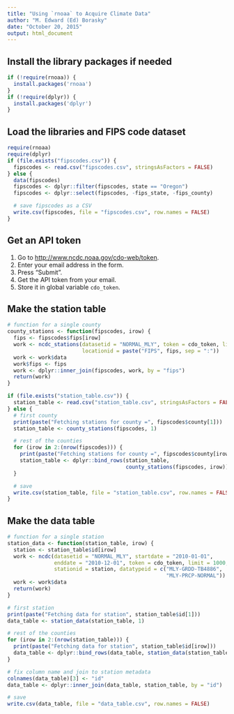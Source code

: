 ```yaml
---
title: "Using `rnoaa` to Acquire Climate Data"
author: "M. Edward (Ed) Borasky"
date: "October 20, 2015"
output: html_document
---
```


## Install the library packages if needed
```r
if (!require(rnoaa)) {
  install.packages('rnoaa')
}
if (!require(dplyr)) {
  install.packages('dplyr')
}
```

## Load the libraries and FIPS code dataset
```r
require(rnoaa)
require(dplyr)
if (file.exists("fipscodes.csv")) {
  fipscodes <- read.csv("fipscodes.csv", stringsAsFactors = FALSE)
} else {
  data(fipscodes)
  fipscodes <- dplyr::filter(fipscodes, state == "Oregon")
  fipscodes <- dplyr::select(fipscodes, -fips_state, -fips_county)

  # save fipscodes as a CSV
  write.csv(fipscodes, file = "fipscodes.csv", row.names = FALSE)
}
```

## Get an API token
1. Go to <http://www.ncdc.noaa.gov/cdo-web/token>.
1. Enter your email address in the form.
1. Press "Submit".
1. Get the API token from your email.
1. Store it in global variable `cdo_token`.

## Make the station table
```r

# function for a single county
county_stations <- function(fipscodes, irow) {
  fips <- fipscodes$fips[irow]
  work <- ncdc_stations(datasetid = "NORMAL_MLY", token = cdo_token, limit = 1000,
                        locationid = paste("FIPS", fips, sep = ":"))
  work <- work$data
  work$fips <- fips
  work <- dplyr::inner_join(fipscodes, work, by = "fips")
  return(work)
}

if (file.exists("station_table.csv")) {
  station_table <- read.csv("station_table.csv", stringsAsFactors = FALSE)
} else {
  # first county
  print(paste("Fetching stations for county =", fipscodes$county[1]))
  station_table <- county_stations(fipscodes, 1)

  # rest of the counties
  for (irow in 2:(nrow(fipscodes))) {
    print(paste("Fetching stations for county =", fipscodes$county[irow]))
    station_table <- dplyr::bind_rows(station_table, 
                                      county_stations(fipscodes, irow))
  }

  # save
  write.csv(station_table, file = "station_table.csv", row.names = FALSE)
}
```

## Make the data table
```r

# function for a single station
station_data <- function(station_table, irow) {
  station <- station_table$id[irow]
  work <- ncdc(datasetid = "NORMAL_MLY", startdate = "2010-01-01",
               enddate = "2010-12-01", token = cdo_token, limit = 1000,
               stationid = station, datatypeid = c("MLY-GRDD-TB4886",
                                                   "MLY-PRCP-NORMAL"))
  work <- work$data
  return(work)
}

# first station
print(paste("Fetching data for station", station_table$id[1]))
data_table <- station_data(station_table, 1)

# rest of the counties
for (irow in 2:(nrow(station_table))) {
  print(paste("Fetching data for station", station_table$id[irow]))
  data_table <- dplyr::bind_rows(data_table, station_data(station_table, irow))
}

# fix column name and join to station metadata
colnames(data_table)[3] <- "id"
data_table <- dplyr::inner_join(data_table, station_table, by = "id")

# save
write.csv(data_table, file = "data_table.csv", row.names = FALSE)
```
